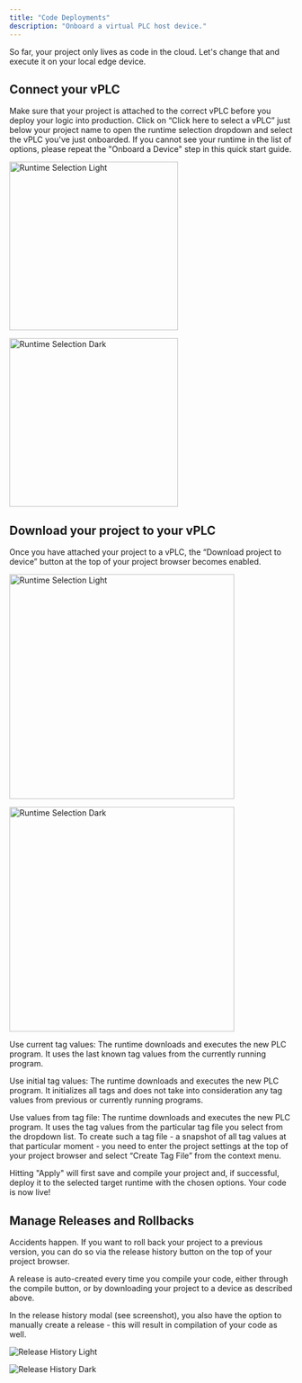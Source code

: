 ```yaml
---
title: "Code Deployments"
description: "Onboard a virtual PLC host device."
---
```


So far, your project only lives as code in the cloud. Let's change that and execute it on your local edge device.

## Connect your vPLC

Make sure that your project is attached to the correct vPLC before you deploy your logic into production. Click on “Click here to select a vPLC” just below your project name to open the runtime selection dropdown and select the vPLC you've just onboarded. If you cannot see your runtime in the list of options, please repeat the "Onboard a Device" step in this quick start guide.

<img
  className="block dark:hidden mx-auto"
  src="/images/runtime-selection-light.png"
  alt="Runtime Selection Light"
  width="300"
/>

<img
  className="hidden dark:block mx-auto"
  src="/images/runtime-selection-dark.png"
  alt="Runtime Selection Dark"
  width="300"
/>

## Download your project to your vPLC

Once you have attached your project to a vPLC, the “Download project to device” button at the top of your project browser becomes enabled.  

<img
  className="block dark:hidden mx-auto"
  src="/images/project-download-options-light.png"
  alt="Runtime Selection Light"
  width="400"
/>

<img
  className="hidden dark:block mx-auto"
  src="/images/project-download-options-dark.png"
  alt="Runtime Selection Dark"
  width="400"
/>

Use current tag values: The runtime downloads and executes the new PLC program. It uses the last known tag values from the currently running program.

Use initial tag values: The runtime downloads and executes the new PLC program. It initializes all tags and does not take into consideration any tag values from previous or currently running programs.

Use values from tag file: The runtime downloads and executes the new PLC program. It uses the tag values from the particular tag file you select from the dropdown list. To create such a tag file - a snapshot of all tag values at that particular moment - you need to enter the project settings at the top of your project browser and select “Create Tag File” from the context menu.

Hitting "Apply" will first save and compile your project and, if successful, deploy it to the selected target runtime with the chosen options. Your code is now live!

## Manage Releases and Rollbacks

Accidents happen. If you want to roll back your project to a previous version, you can do so via the release history button on the top of your project browser. 

A release is auto-created every time you compile your code, either through the compile button, or by downloading your project to a device as described above.

In the release history modal (see screenshot), you also have the option to manually create a release - this will result in compilation of your code as well.

<img
  className="block dark:hidden"
  src="/images/release-history-light.png"
  alt="Release History Light"
/>

<img
  className="hidden dark:block"
  src="/images/release-history-dark.png"
  alt="Release History Dark"
/>